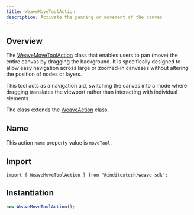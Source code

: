 ```yaml
---
title: WeaveMoveToolAction
description: Activate the panning or movement of the canvas
---
```



## Overview

The [WeaveMoveToolAction](https://github.com/InditexTech/weavejs/blob/main/code/packages/sdk/src/actions/move-tool/move-tool.ts)
class that enables users to pan (move) the entire canvas by dragging the background.
It is specifically designed to allow easy navigation across large or zoomed-in canvases
without altering the position of nodes or layers.

This tool acts as a navigation aid, switching the canvas into a mode where dragging
translates the viewport rather than interacting with individual elements.

The class extends the [WeaveAction](/docs/sdk/api-reference/actions/action) class.

## Name

This action `name` property value is `moveTool`.

## Import

```shell
import { WeaveMoveToolAction } from "@inditextech/weave-sdk";
```

## Instantiation

```ts
new WeaveMoveToolAction();
```
